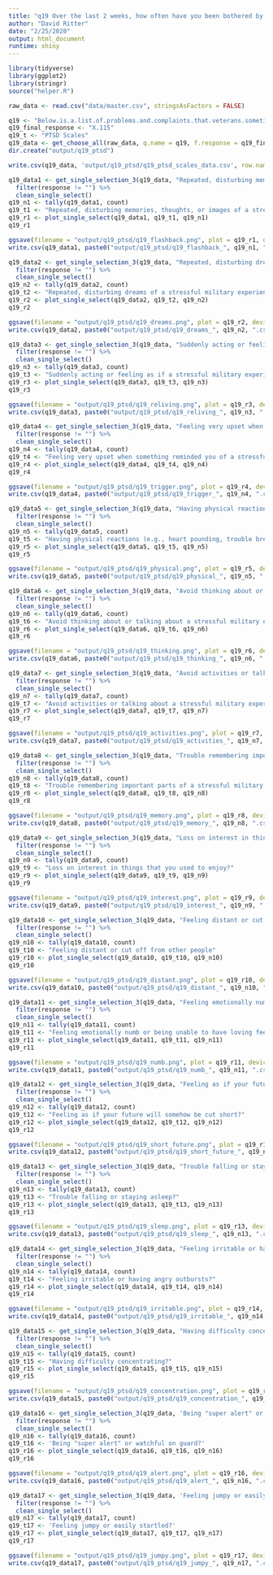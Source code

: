 ```yaml
---
title: "q19 Over the last 2 weeks, how often have you been bothered by any of the following problems? (PTSD scale)" 
author: "David Ritter"
date: "2/25/2020"
output: html_document
runtime: shiny
---
```

 
```r
library(tidyverse)
library(ggplot2)
library(stringr)
source("helper.R")
```

```r
raw_data <- read.csv("data/master.csv", stringsAsFactors = FALSE)
```

```r
q19 <- "Below.is.a.list.of.problems.and.complaints.that.veterans.sometimes.have.in.response.to.stressful.military.experiences..Please.read.each.one.carefully.and.indicate.how.much.you.have.beenÂ.ï..bothered.by.that.problem.in.the.last.month.ï.."
q19_final_response <- "X.115"
q19_t <- "PTSD Scales"
q19_data <- get_choose_all(raw_data, q.name = q19, f.response = q19_final_response)
dir.create("output/q19_ptsd")
```

```r
write.csv(q19_data, 'output/q19_ptsd/q19_ptsd_scales_data.csv', row.names = FALSE)
```

```r
q19_data1 <- get_single_selection_3(q19_data, "Repeated, disturbing memories, thoughts, or images of a stressful military experience?") %>%
  filter(response != "") %>%
  clean_single_select()
q19_n1 <- tally(q19_data1, count)
q19_t1 <- "Repeated, disturbing memories, thoughts, or images of a stressful military experience?"
q19_r1 <- plot_single_select(q19_data1, q19_t1, q19_n1)
q19_r1
```

```r
ggsave(filename = "output/q19_ptsd/q19_flashback.png", plot = q19_r1, device = 'png')
write.csv(q19_data1, paste0("output/q19_ptsd/q19_flashback_", q19_n1, ".csv"), row.names = FALSE)
```

```r
q19_data2 <- get_single_selection_3(q19_data, "Repeated, disturbing dreams of a stressful military experience?") %>%
  filter(response != "") %>%
  clean_single_select()
q19_n2 <- tally(q19_data2, count)
q19_t2 <- "Repeated, disturbing dreams of a stressful military experience?"
q19_r2 <- plot_single_select(q19_data2, q19_t2, q19_n2)
q19_r2
```

```r
ggsave(filename = "output/q19_ptsd/q19_dreams.png", plot = q19_r2, device = 'png')
write.csv(q19_data2, paste0("output/q19_ptsd/q19_dreams_", q19_n2, ".csv"), row.names = FALSE)
```

```r
q19_data3 <- get_single_selection_3(q19_data, "Suddenly acting or feeling as if a stressful military experience were happening again (as if you were reliving it)?") %>%
  filter(response != "") %>%
  clean_single_select()
q19_n3 <- tally(q19_data3, count)
q19_t3 <- "Suddenly acting or feeling as if a stressful military experience were happening again (as if you were reliving it)?"
q19_r3 <- plot_single_select(q19_data3, q19_t3, q19_n3)
q19_r3
```

```r
ggsave(filename = "output/q19_ptsd/q19_reliving.png", plot = q19_r3, device = 'png')
write.csv(q19_data3, paste0("output/q19_ptsd/q19_reliving_", q19_n3, ".csv"), row.names = FALSE)
```

```r
q19_data4 <- get_single_selection_3(q19_data, "Feeling very upset when something reminded you of a stressful military experience") %>%
  filter(response != "") %>%
  clean_single_select()
q19_n4 <- tally(q19_data4, count)
q19_t4 <- "Feeling very upset when something reminded you of a stressful military experience"
q19_r4 <- plot_single_select(q19_data4, q19_t4, q19_n4)
q19_r4
```

```r
ggsave(filename = "output/q19_ptsd/q19_trigger.png", plot = q19_r4, device = 'png')
write.csv(q19_data4, paste0("output/q19_ptsd/q19_trigger_", q19_n4, ".csv"), row.names = FALSE)
```

```r
q19_data5 <- get_single_selection_3(q19_data, "Having physical reactions (e.g., heart pounding, trouble breathing, or sweating) when something reminded you of a stressful military experience?") %>%
  filter(response != "") %>%
  clean_single_select()
q19_n5 <- tally(q19_data5, count)
q19_t5 <- "Having physical reactions (e.g., heart pounding, trouble breathing, or sweating) when something reminded you of a stressful military experience?" 
q19_r5 <- plot_single_select(q19_data5, q19_t5, q19_n5)
q19_r5
```

```r
ggsave(filename = "output/q19_ptsd/q19_physical.png", plot = q19_r5, device = 'png')
write.csv(q19_data5, paste0("output/q19_ptsd/q19_physical_", q19_n5, ".csv"), row.names = FALSE)
```

```r
q19_data6 <- get_single_selection_3(q19_data, "Avoid thinking about or talking about a stressful military experience or avoid having feelings related to it?") %>%
  filter(response != "") %>%
  clean_single_select()
q19_n6 <- tally(q19_data6, count)
q19_t6 <- "Avoid thinking about or talking about a stressful military experience or avoid having feelings related to it?"
q19_r6 <- plot_single_select(q19_data6, q19_t6, q19_n6)
q19_r6
```

```r
ggsave(filename = "output/q19_ptsd/q19_thinking.png", plot = q19_r6, device = 'png')
write.csv(q19_data6, paste0("output/q19_ptsd/q19_thinking_", q19_n6, ".csv"), row.names = FALSE)
```

```r
q19_data7 <- get_single_selection_3(q19_data, "Avoid activities or talking about a stressful military experience or avoid having feelings related to it?") %>%
  filter(response != "") %>%
  clean_single_select()
q19_n7 <- tally(q19_data7, count)
q19_t7 <- "Avoid activities or talking about a stressful military experience or avoid having feelings related to it?"
q19_r7 <- plot_single_select(q19_data7, q19_t7, q19_n7)
q19_r7
```

```r
ggsave(filename = "output/q19_ptsd/q19_activities.png", plot = q19_r7, device = 'png')
write.csv(q19_data7, paste0("output/q19_ptsd/q19_activities_", q19_n7, ".csv"), row.names = FALSE)
```

```r
q19_data8 <- get_single_selection_3(q19_data, "Trouble remembering important parts of a stressful military experience?") %>%
  filter(response != "") %>%
  clean_single_select()
q19_n8 <- tally(q19_data8, count)
q19_t8 <- "Trouble remembering important parts of a stressful military experience?"
q19_r8 <- plot_single_select(q19_data8, q19_t8, q19_n8)
q19_r8
```

```r
ggsave(filename = "output/q19_ptsd/q19_memory.png", plot = q19_r8, device = 'png')
write.csv(q19_data8, paste0("output/q19_ptsd/q19_memory_", q19_n8, ".csv"), row.names = FALSE)
```

```r
q19_data9 <- get_single_selection_3(q19_data, "Loss on interest in things that you used to enjoy?") %>%
  filter(response != "") %>%
  clean_single_select()
q19_n9 <- tally(q19_data9, count)
q19_t9 <- "Loss on interest in things that you used to enjoy?"
q19_r9 <- plot_single_select(q19_data9, q19_t9, q19_n9)
q19_r9
```

```r
ggsave(filename = "output/q19_ptsd/q19_interest.png", plot = q19_r9, device = 'png')
write.csv(q19_data9, paste0("output/q19_ptsd/q19_interest_", q19_n9, ".csv"), row.names = FALSE)
```

```r
q19_data10 <- get_single_selection_3(q19_data, "Feeling distant or cut off from other people") %>%
  filter(response != "") %>%
  clean_single_select()
q19_n10 <- tally(q19_data10, count)
q19_t10 <- "Feeling distant or cut off from other people"
q19_r10 <- plot_single_select(q19_data10, q19_t10, q19_n10)
q19_r10
```

```r
ggsave(filename = "output/q19_ptsd/q19_distant.png", plot = q19_r10, device = 'png')
write.csv(q19_data10, paste0("output/q19_ptsd/q19_distant_", q19_n10, ".csv"), row.names = FALSE)
```

```r
q19_data11 <- get_single_selection_3(q19_data, "Feeling emotionally numb or being unable to have loving feelings for those close to you?") %>%
  filter(response != "") %>%
  clean_single_select()
q19_n11 <- tally(q19_data11, count)
q19_t11 <- "Feeling emotionally numb or being unable to have loving feelings for those close to you?"
q19_r11 <- plot_single_select(q19_data11, q19_t11, q19_n11)
q19_r11
```

```r
ggsave(filename = "output/q19_ptsd/q19_numb.png", plot = q19_r11, device = 'png')
write.csv(q19_data11, paste0("output/q19_ptsd/q19_numb_", q19_n11, ".csv"), row.names = FALSE)
```

```r
q19_data12 <- get_single_selection_3(q19_data, "Feeling as if your future will somehow be cut short?") %>%
  filter(response != "") %>%
  clean_single_select()
q19_n12 <- tally(q19_data12, count)
q19_t12 <- "Feeling as if your future will somehow be cut short?"
q19_r12 <- plot_single_select(q19_data12, q19_t12, q19_n12)
q19_r12
```

```r
ggsave(filename = "output/q19_ptsd/q19_short_future.png", plot = q19_r12, device = 'png')
write.csv(q19_data12, paste0("output/q19_ptsd/q19_short_future_", q19_n12, ".csv"), row.names = FALSE)
```

```r
q19_data13 <- get_single_selection_3(q19_data, "Trouble falling or staying asleep?") %>%
  filter(response != "") %>%
  clean_single_select()
q19_n13 <- tally(q19_data13, count)
q19_t13 <- "Trouble falling or staying asleep?"
q19_r13 <- plot_single_select(q19_data13, q19_t13, q19_n13)
q19_r13
```

```r
ggsave(filename = "output/q19_ptsd/q19_sleep.png", plot = q19_r13, device = 'png')
write.csv(q19_data13, paste0("output/q19_ptsd/q19_sleep_", q19_n13, ".csv"), row.names = FALSE)
```

```r
q19_data14 <- get_single_selection_3(q19_data, "Feeling irritable or having angry outbursts?") %>%
  filter(response != "") %>%
  clean_single_select()
q19_n14 <- tally(q19_data14, count)
q19_t14 <- "Feeling irritable or having angry outbursts?"
q19_r14 <- plot_single_select(q19_data14, q19_t14, q19_n14)
q19_r14
```

```r
ggsave(filename = "output/q19_ptsd/q19_irritable.png", plot = q19_r14, device = 'png')
write.csv(q19_data14, paste0("output/q19_ptsd/q19_irritable_", q19_n14, ".csv"), row.names = FALSE)
```

```r
q19_data15 <- get_single_selection_3(q19_data, "Having difficulty concentrating?") %>%
  filter(response != "") %>%
  clean_single_select()
q19_n15 <- tally(q19_data15, count)
q19_t15 <- "Having difficulty concentrating?"
q19_r15 <- plot_single_select(q19_data15, q19_t15, q19_n15)
q19_r15
```

```r
ggsave(filename = "output/q19_ptsd/q19_concentration.png", plot = q19_r15, device = 'png')
write.csv(q19_data15, paste0("output/q19_ptsd/q19_concentration_", q19_n15, ".csv"), row.names = FALSE)
```

```r
q19_data16 <- get_single_selection_3(q19_data, 'Being "super alert" or watchful on guard?') %>%
  filter(response != "") %>%
  clean_single_select()
q19_n16 <- tally(q19_data16, count)
q19_t16 <- 'Being "super alert" or watchful on guard?'
q19_r16 <- plot_single_select(q19_data16, q19_t16, q19_n16)
q19_r16
```

```r
ggsave(filename = "output/q19_ptsd/q19_alert.png", plot = q19_r16, device = 'png')
write.csv(q19_data16, paste0("output/q19_ptsd/q19_alert_", q19_n16, ".csv"), row.names = FALSE)
```

```r
q19_data17 <- get_single_selection_3(q19_data, 'Feeling jumpy or easily startled?') %>%
  filter(response != "") %>%
  clean_single_select()
q19_n17 <- tally(q19_data17, count)
q19_t17 <- 'Feeling jumpy or easily startled?'
q19_r17 <- plot_single_select(q19_data17, q19_t17, q19_n17)
q19_r17
```

```r
ggsave(filename = "output/q19_ptsd/q19_jumpy.png", plot = q19_r17, device = 'png')
write.csv(q19_data17, paste0("output/q19_ptsd/q19_jumpy_", q19_n17, ".csv"), row.names = FALSE)
```


